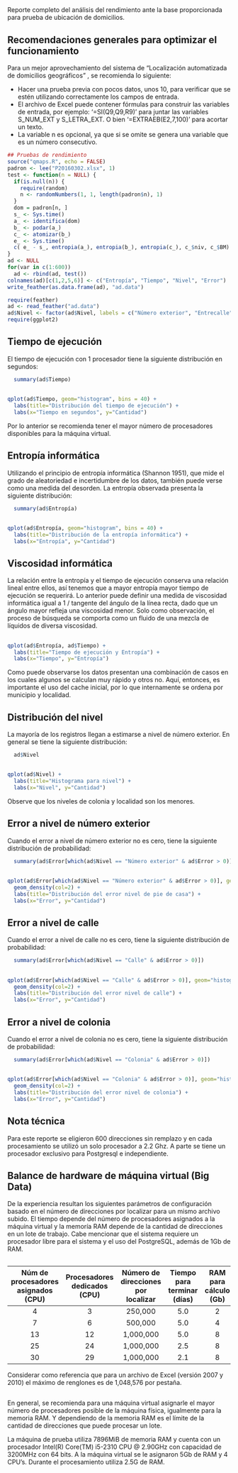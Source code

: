 ##

Reporte completo del análisis del rendimiento ante la base proporcionada para prueba de ubicación de domicilios.

## Recomendaciones generales para optimizar el funcionamiento

Para un mejor aprovechamiento del sistema de "Localización automatizada de domicilios geográficos"  <localhost:13838/ldom>, se recomienda lo siguiente:

- Hacer una prueba previa con pocos datos, unos 10, para verificar que se estén utilizando correctamente los campos de entrada.
- El archivo de Excel puede contener fórmulas para construir las variables de entrada, por ejemplo: '=SI(Q9,Q9,R9)' para juntar las variables S_NUM_EXT y S_LETRA_EXT. O bien '=EXTRAEB(E2,7,100)' para acortar un texto.
- La variable n es opcional, ya que si se omite se genera una variable que es un número consecutivo.

```r
## Pruebas de rendimiento
source("qmaps.R", echo = FALSE)
padron <- lee("P20160302.xlsx", 1)
test <- function(n = NULL) {
  if(is.null(n)) {
    require(random)
    n <- randomNumbers(1, 1, length(padron$n), 1)
  }
  dom = padron[n, ]
  s_ <- Sys.time()
  a_ <- identifica(dom)
  b_ <- podar(a_)
  c_ <- atomizar(b_)
  e_ <- Sys.time()
  c( e_ - s_, entropia(a_), entropia(b_), entropia(c_), c_$niv, c_$BM)
}
ad <- NULL
for(var in c(1:600))
  ad <- rbind(ad, test())
colnames(ad)[c(1,2,5,6)] <- c("Entropía", "Tiempo", "Nivel", "Error")
write_feather(as.data.frame(ad), "ad.data")
```

```r
require(feather)
ad <- read_feather("ad.data")
ad$Nivel <- factor(ad$Nivel, labels = c("Número exterior", "Entrecalle", "Calle", "Colonia", "Localidad"))
require(ggplot2)
```

## Tiempo de ejecución

El tiempo de ejecución con 1 procesador tiene la siguiente distribución en segundos:
```r
  summary(ad$Tiempo)
```

##
```r
qplot(ad$Tiempo, geom="histogram", bins = 40) +
  labs(title="Distribución del tiempo de ejecución") +
  labs(x="Tiempo en segundos", y="Cantidad")
```

Por lo anterior se recomienda tener el mayor número de procesadores disponibles para la máquina virtual.

## Entropía informática

Utilizando el principio de entropía informática (Shannon 1951),
que mide el grado de aleatoriedad e incertidumbre
de los datos, también puede verse como una medida del desorden.
La entropía observada presenta la siguiente distribución:

```r
  summary(ad$Entropía)
```

##
```r
qplot(ad$Entropía, geom="histogram", bins = 40) +
  labs(title="Distribución de la entropía informática") +
  labs(x="Entropía", y="Cantidad")
```

## Viscosidad informática

La relación entre la entropía y el tiempo de ejecución conserva una relación lineal entre ellos, así tenemos que a mayor entropía mayor tiempo de ejecución se requerirá. Lo anterior puede definir una medida de viscosidad informática igual a 1 / tangente del ángulo de la línea recta, dado que un ángulo mayor refleja una viscosidad menor. Solo como observación, el proceso de búsqueda se comporta como un fluido de una mezcla de líquidos de diversa viscosidad.

##
```r
qplot(ad$Entropía, ad$Tiempo) +
  labs(title="Tiempo de ejecución y Entropía") +
  labs(x="Tiempo", y="Entropía")
```

Como puede observarse los datos presentan una combinación de casos en los cuales algunos se calculan muy rápido y otros no. Aquí, entonces, es importante el uso del cache inicial, por lo que internamente se ordena por municipio y localidad.

## Distribución del nivel

La mayoría de los registros llegan a estimarse a nivel de número exterior. En general se tiene la siguiente distribución:
```r
  ad$Nivel
```

##
```r
qplot(ad$Nivel) +
  labs(title="Histograma para nivel") +
  labs(x="Nivel", y="Cantidad")
```

Observe que los niveles de colonia y localidad son los menores.

## Error a nivel de número exterior

Cuando el error a nivel de número exterior no es cero, tiene la siguiente distribución de probabilidad:
```r
  summary(ad$Error[which(ad$Nivel == "Número exterior" & ad$Error > 0)])
```

##
```r
qplot(ad$Error[which(ad$Nivel == "Número exterior" & ad$Error > 0)], geom="histogram", bins = 30) +
  geom_density(col=2) + 
  labs(title="Distribución del error nivel de pie de casa") +
  labs(x="Error", y="Cantidad")
```

## Error a nivel de calle

Cuando el error a nivel de calle no es cero, tiene la siguiente distribución de probabilidad:

```r
  summary(ad$Error[which(ad$Nivel == "Calle" & ad$Error > 0)])
```

##
```r
qplot(ad$Error[which(ad$Nivel == "Calle" & ad$Error > 0)], geom="histogram", bins = 20) +
  geom_density(col=2) + 
  labs(title="Distribución del error nivel de calle") +
  labs(x="Error", y="Cantidad")
```

## Error a nivel de colonia

Cuando el error a nivel de colonia no es cero, tiene la siguiente distribución de probabilidad:
```r
  summary(ad$Error[which(ad$Nivel == "Colonia" & ad$Error > 0)])
```

##
```r
qplot(ad$Error[which(ad$Nivel == "Colonia" & ad$Error > 0)], geom="histogram", bins = 10) +
  geom_density(col=2) + 
  labs(title="Distribución del error nivel de colonia") +
  labs(x="Error", y="Cantidad")
```

## Nota técnica

Para este reporte se eligieron 600 direcciones sin remplazo y en cada procesamiento se utilizó un solo procesador a 2.2 Ghz. A parte se tiene un procesador exclusivo para Postgresql e independiente.

## Balance de hardware de máquina virtual (Big Data)

De la experiencia resultan los siguientes parámetros de configuración basado en el número de direcciones por localizar para un mismo archivo subido. El tiempo depende del número de procesadores asignados a la máquina virtual y la memoría RAM depende de la cantidad de direcciones en un lote de trabajo. Cabe mencionar que el sistema requiere un procesador libre para el sistema y el uso del PostgreSQL, además de 1Gb de RAM.

##
Núm de procesadores asignados (CPU) | Procesadores dedicados (CPU) | Número de direcciones por localizar | Tiempo para terminar (días) | RAM para cálculo  (Gb)| RAM mínima (Gb) | RAM recomendada (Gb)
:-------:|:-------:|:-------:|:-------:|:-------:|:-------:|:-------:
 4 |  3 |   250,000 | 5.0 | 2 | 3 |  4
 7 |  6 |   500,000 | 5.0 | 4 | 5 |  6
13 | 12 | 1,000,000 | 5.0 | 8 | 9 | 10
25 | 24 | 1,000,000 | 2.5 | 8 | 9 | 10
30 | 29 | 1,000,000 | 2.1 | 8 | 9 | 10

Considerar como referencia que para un archivo de Excel (versión 2007 y 2010) el máximo de renglones es de 1,048,576 por pestaña.

##
En general, se recomienda para una máquina virtual asignarle el mayor número de procesadores posible de la máquina física, igualmente para la memoria RAM. Y dependiendo de la memoria RAM es el límite de la cantidad de direcciones que puede procesar un lote.

La máquina de prueba utiliza 7896MiB de memoria RAM y cuenta con un procesador Intel(R) Core(TM) i5-2310 CPU @ 2.90GHz con capacidad de 3200MHz con 64 bits. A la máquina virtual se le asignaron 5Gb de RAM y 4 CPU's. Durante el procesamiento utiliza 2.5G de RAM.
